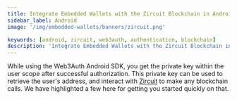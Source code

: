 ```yaml
---
title: Integrate Embedded Wallets with the Zircuit Blockchain in Android
sidebar_label: Android
image: '/img/embedded-wallets/banners/zircuit.png'

keywords: [android, zircuit, web3auth, authentication, blockchain]
description: 'Integrate Embedded Wallets with the Zircuit Blockchain in Android | Embedded Wallets'
---
```



<SEO
  title="Integrate Embedded Wallets with the Zircuit Blockchain in Android"
  description="Integrate Embedded Wallets with the Zircuit Blockchain in Android | Embedded Wallets"
  image="https://docs.metamask.io/img/embedded-wallets/banners/zircuit.png"
  slug="/embedded-wallets/connect-blockchain/evm/zircuit/android"
/>

While using the Web3Auth Android SDK, you get the private key within the user scope after successful authorization. This private key can be used to retrieve the user's address, and interact with [Zircuit](https://zircuit.com/) to make any blockchain calls. We have highlighted a few here for getting you started quickly on that.

<EVMInteraction />
